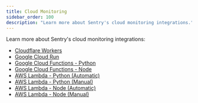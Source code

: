 ```yaml
---
title: Cloud Monitoring
sidebar_order: 100
description: "Learn more about Sentry's cloud monitoring integrations."
---
```


Learn more about Sentry's cloud monitoring integrations:

- [Cloudflare Workers](/product/integrations/cloud-monitoring/cloudflare-workers)
- [Google Cloud Run](/product/integrations/cloud-monitoring/gcp-cloud-run/)
- [Google Cloud Functions - Python](/platforms/python/guides/gcp-functions/)
- [Google Cloud Functions - Node](/platforms/node/guides/gcp-functions/)
- [AWS Lambda - Python (Automatic)](/product/integrations/cloud-monitoring/aws-lambda/)
- [AWS Lambda - Python (Manual)](/platforms/python/guides/aws-lambda/)
- [AWS Lambda - Node (Automatic)](/product/integrations/cloud-monitoring/aws-lambda/)
- [AWS Lambda - Node (Manual)](/platforms/node/guides/aws-lambda/)
